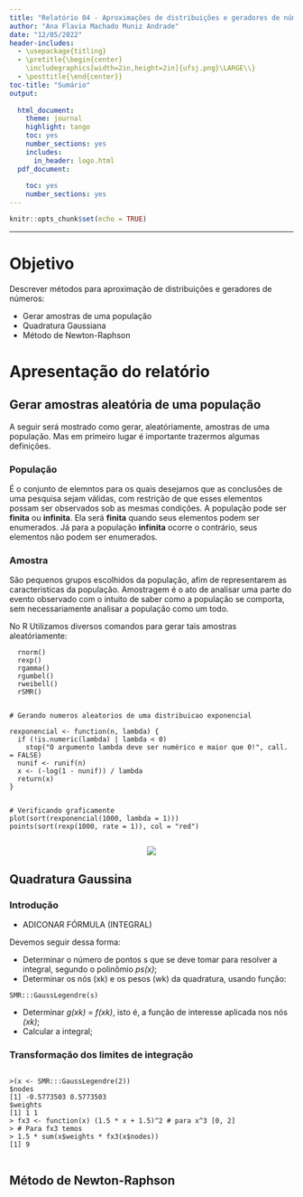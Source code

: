 ```yaml
---
title: "Relatório 04 - Aproximações de distribuições e geradores de números aleatórios"
author: "Ana Flavia Machado Muniz Andrade"
date: "12/05/2022"
header-includes:
  - \usepackage{titling}
  - \pretitle{\begin{center}
    \includegraphics[width=2in,height=2in]{ufsj.png}\LARGE\\}
  - \posttitle{\end{center}}
toc-title: "Sumário"
output:
  
  html_document:
    theme: journal
    highlight: tango
    toc: yes
    number_sections: yes
    includes:
      in_header: logo.html
  pdf_document:
    
    toc: yes
    number_sections: yes
---
```


```r
knitr::opts_chunk$set(echo = TRUE)
```
--- 


# Objetivo

Descrever métodos para aproximação de distribuições e geradores de números:

  - Gerar amostras de uma população
  - Quadratura Gaussiana
  - Método de Newton-Raphson
  

# Apresentação do relatório


## Gerar amostras aleatória de uma população

A seguir será mostrado como gerar, aleatóriamente, amostras de uma população. Mas em primeiro lugar é importante trazermos algumas definições.

### População

É o conjunto de elemntos para os quais desejamos que as conclusões de uma pesquisa sejam válidas, com restrição de que esses elementos possam ser observados sob as mesmas condições.
A população pode ser **finita** ou **infinita**. Ela será **finita** quando seus elementos podem ser enumerados. Já para a população **infinita** ocorre o contrário, seus elementos não podem ser enumerados. 

### Amostra 

São pequenos grupos escolhidos da população, afim de representarem as caracteristicas da população.
Amostragem é o ato de analisar uma parte do evento observado com o intuito de saber como a população se comporta, sem necessariamente analisar a população como um todo.

No R Utilizamos diversos comandos para gerar tais amostras aleatóriamente:

```
  rnorm()
  rexp()
  rgamma()
  rgumbel()
  rweibell()
  rSMR()

```
```

# Gerando numeros aleatorios de uma distribuicao exponencial

rexponencial <- function(n, lambda) {
  if (!is.numeric(lambda) | lambda < 0) 
    stop("O argumento lambda deve ser numérico e maior que 0!", call. = FALSE)
  nunif <- runif(n)
  x <- (-log(1 - nunif)) / lambda
  return(x)
}

```
```

# Verificando graficamente
plot(sort(rexponencial(1000, lambda = 1)))
points(sort(rexp(1000, rate = 1)), col = "red")


```
<center>
![](Rplot.png)
</center>

## Quadratura Gaussina

### Introdução 

  - ADICONAR FÓRMULA (INTEGRAL)

Devemos seguir dessa forma:
  
  -  Determinar o número de pontos s que se deve tomar para resolver a integral, segundo o polinômio *ps(x)*;
  - Determinar os nós (xk) e os pesos (wk) da quadratura, usando função:
```
SMR:::GaussLegendre(s)

```
  - Determinar *g(xk) = f(xk)*, isto é, a função de interesse aplicada nos nós *(xk)*;
  - Calcular a integral;
  
### Transformação dos limites de integração

```

>(x <- SMR:::GaussLegendre(2))
$nodes
[1] -0.5773503 0.5773503
$weights
[1] 1 1
> fx3 <- function(x) (1.5 * x + 1.5)^2 # para x^3 [0, 2]
> # Para fx3 temos
> 1.5 * sum(x$weights * fx3(x$nodes))
[1] 9


```
## Método de Newton-Raphson
